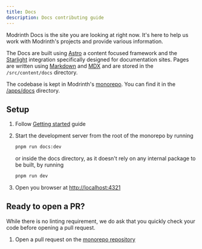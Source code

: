 ```yaml
---
title: Docs
description: Docs contributing guide
---
```



Modrinth Docs is the site you are looking at right now. It's here to help us work with Modrinth's projects and provide various information.

The Docs are built using [Astro](https://astro.build) a content focused framework and the [Starlight](https://starlight.astro.build) integration specifically designed for documentation sites. Pages are written using [Markdown](https://www.markdownguide.org/basic-syntax) and [MDX](https://mdxjs.com) and are stored in the `/src/content/docs` directory.


The codebase is kept in Modrinth's [monorepo](https://github.com/modrinth/code). You can find it in the [/apps/docs](https://github.com/modrinth/code/tree/main/apps/docs) directory.

## Setup

<Steps>

1. Follow [Getting started](/contributing/getting-started#installation) guide

2. Start the development server from the root of the monorepo by running
    ```bash
    pnpm run docs:dev
    ```
    
    or inside the docs directory, as it doesn't rely on any internal package to be built, by running
    ```bash
    pnpm run dev
    ```

2. Open you browser at [http://localhost:4321](http://localhost:4321)

</Steps>

## Ready to open a PR?

While there is no linting requirement, we do ask that you quickly check your code before opening a pull request.

<Steps>

1. Open a pull request on the [monorepo repository](https://github.com/modrinth/code)

</Steps>